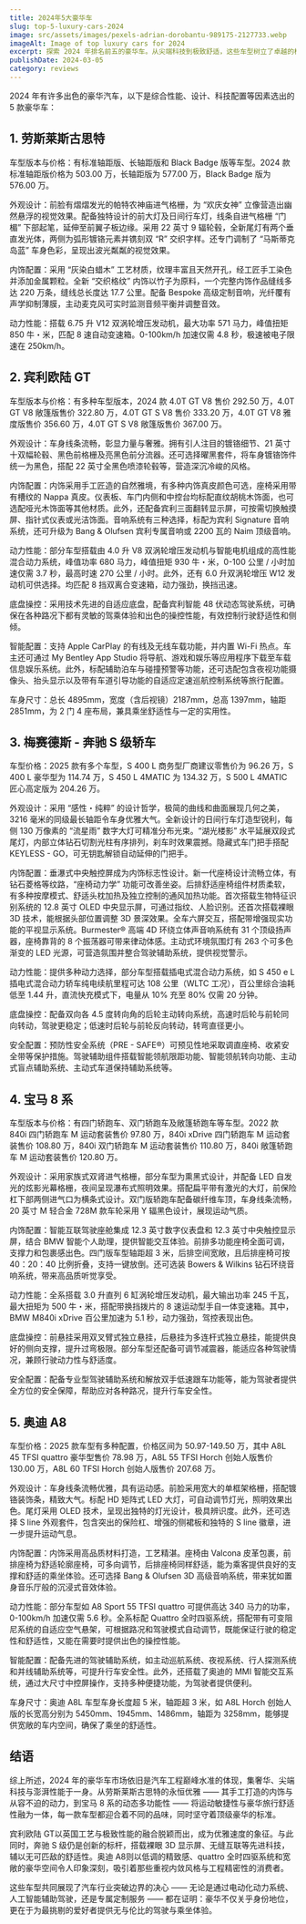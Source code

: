 ```yaml
---
title: 2024年5大豪华车
slug: top-5-luxury-cars-2024
image: src/assets/images/pexels-adrian-dorobantu-989175-2127733.webp
imageAlt: Image of top luxury cars for 2024
excerpt: 探索 2024 年排名前五的豪华车。从尖端科技到极致舒适，这些车型树立了卓越的标杆。
publishDate: 2024-03-05
category: reviews
---
```


2024 年有许多出色的豪华汽车，以下是综合性能、设计、科技配置等因素选出的 5 款豪华车：

## 1. 劳斯莱斯古思特

车型版本与价格：有标准轴距版、长轴距版和 Black Badge 版等车型。2024 款标准轴距版价格为 503.00 万，长轴距版为 577.00 万，Black Badge 版为 576.00 万。

外观设计：前脸有熠熠发光的帕特农神庙进气格栅，为 “欢庆女神” 立像营造出幽然悬浮的视觉效果。配备独特设计的前大灯及日间行车灯，线条自进气格栅 “门楣” 下部起笔，延伸至前翼子板边缘。采用 22 英寸 9 辐轮毂，全新尾灯有两个垂直发光体，两侧为弧形镀铬元素并镌刻双 “R” 交织字样。还专门调制了 “马斯蒂克岛蓝” 车身色彩，呈现出波光粼粼的视觉效果。

内饰配置：采用 “灰染白蜡木” 工艺材质，纹理丰富且天然开孔，经工匠手工染色并添加金属颗粒。全新 “交织格纹” 内饰以竹子为原料，一个完整内饰作品缝线多达 220 万条，缝线总长度达 17.7 公里。配备 Bespoke 高级定制音响，光纤覆有声学抑制薄膜，主动麦克风可实时监测音频平衡并调整音效。

动力性能：搭载 6.75 升 V12 双涡轮增压发动机，最大功率 571 马力，峰值扭矩 850 牛・米，匹配 8 速自动变速箱。0-100km/h 加速仅需 4.8 秒，极速被电子限速在 250km/h。

## 2. 宾利欧陆 GT

车型版本与价格：有多种车型版本，2024 款 4.0T GT V8 售价 292.50 万，4.0T GT V8 敞篷版售价 322.80 万，4.0T GT S V8 售价 333.20 万，4.0T GT V8 雅度版售价 356.60 万，4.0T GT S V8 敞篷版售价 367.00 万。

外观设计：车身线条流畅，彰显力量与奢雅。拥有引人注目的镀铬细节、21 英寸十双幅轮毂、黑色前格栅及亮黑色前分流器。还可选择曜黑套件，将车身镀铬饰件统一为黑色，搭配 22 英寸全黑色喷漆轮毂等，营造深沉冷峻的风格。

内饰配置：内饰采用手工匠造的自然雅境，有多种内饰真皮颜色可选，座椅采用带有槽纹的 Nappa 真皮。仪表板、车门内侧和中控台均标配直纹胡桃木饰面，也可选配哑光木饰面等其他材质。此外，还配备宾利三面翻转显示屏，可按需切换触摸屏、指针式仪表或光洁饰面。音响系统有三种选择，标配为宾利 Signature 音响系统，还可升级为 Bang & Olufsen 宾利专属音响或 2200 瓦的 Naim 顶级音响。

动力性能：部分车型搭载由 4.0 升 V8 双涡轮增压发动机与智能电机组成的高性能混合动力系统，峰值功率 680 马力，峰值扭矩 930 牛・米，0-100 公里 / 小时加速仅需 3.7 秒，最高时速 270 公里 / 小时。此外，还有 6.0 升双涡轮增压 W12 发动机可供选择。均匹配 8 挡双离合变速箱，动力强劲，换挡迅速。

底盘操控：采用技术先进的自适应底盘，配备宾利智能 48 伏动态驾驶系统，可确保在各种路况下都有灵敏的驾乘体验和出色的操控性能，有效控制行驶舒适性和侧倾。

智能配置：支持 Apple CarPlay 的有线及无线车载功能，并内置 Wi-Fi 热点。车主还可通过 My Bentley App Studio 将导航、游戏和娱乐等应用程序下载至车载信息娱乐系统。此外，标配辅助泊车与碰撞预警等功能，还可选配包含夜视功能摄像头、抬头显示以及带有车道引导功能的自适应定速巡航控制系统等旅行配置。

车身尺寸：总长 4895mm，宽度（含后视镜）2187mm，总高 1397mm，轴距 2851mm，为 2 门 4 座布局，兼具乘坐舒适性与一定的实用性。

## 3. 梅赛德斯 - 奔驰 S 级轿车

车型价格：2025 款有多个车型，S 400 L 商务型厂商建议零售价为 96.26 万，S 400 L 豪华型为 114.74 万，S 450 L 4MATIC 为 134.32 万，S 500 L 4MATIC 匠心高定版为 204.26 万。

外观设计：采用 “感性・纯粹” 的设计哲学，极简的曲线和曲面展现几何之美，3216 毫米的同级最长轴距令车身优雅大气。全新设计的日间行车灯造型锐利，每侧 130 万像素的 “流星雨” 数字大灯可精准分布光束。“湖光楼影” 水平延展双段式尾灯，内部立体钻石切割光柱有序排列，刹车时效果震撼。隐藏式车门把手搭配 KEYLESS - GO，可无钥匙解锁自动延伸的门把手。

内饰配置：垂瀑式中央触控屏成为内饰标志性设计。新一代座椅设计流畅立体，有钻石菱格等纹路，“座椅动力学” 功能可改善坐姿。后排舒适座椅组件材质柔软，有多种按摩模式、舒适头枕加热及独立控制的通风加热功能。首次搭载生物特征识别系统的 12.8 英寸 OLED 中央显示屏，可通过指纹、人脸识别。还首次搭载裸眼 3D 技术，能根据头部位置调整 3D 景深效果。全车六屏交互，搭配带增强现实功能的平视显示系统。Burmester® 高端 4D 环绕立体声音响系统有 31 个顶级扬声器，座椅靠背的 8 个振荡器可带来律动体感。主动式环境氛围灯有 263 个可多色渐变的 LED 光源，可营造氛围并整合驾驶辅助系统，提供视觉警示。

动力性能：提供多种动力选择，部分车型搭载插电式混合动力系统，如 S 450 e L 插电式混合动力轿车纯电续航里程可达 108 公里（WLTC 工况），百公里综合油耗低至 1.44 升，直流快充模式下，电量从 10% 充至 80% 仅需 20 分钟。

底盘操控：配备双向各 4.5 度转向角的后轮主动转向系统，高速时后轮与前轮同向转动，驾驶更稳定；低速时后轮与前轮反向转动，转弯直径更小。

安全配置：预防性安全系统（PRE - SAFE®）可预见性地采取调直座椅、收紧安全带等保护措施。驾驶辅助组件搭载智能领航限距功能、智能领航转向功能、主动式盲点辅助系统、主动式车道保持辅助系统等。

## 4. 宝马 8 系

车型版本与价格：有四门轿跑车、双门轿跑车及敞篷轿跑车等车型。2022 款 840i 四门轿跑车 M 运动套装售价 97.80 万，840i xDrive 四门轿跑车 M 运动套装售价 108.80 万，840i 双门轿跑车 M 运动套装售价 110.80 万，840i 敞篷轿跑车 M 运动套装售价 120.80 万。

外观设计：采用家族式双肾进气格栅，部分车型为熏黑式设计，并配备 LED 自发光的炫影光幕格栅，夜间呈现瀑布式照明效果。搭配扁平带有激光的大灯，前保险杠下部两侧进气口为横条式设计。双门版轿跑车配备碳纤维车顶，车身线条流畅，20 英寸 M 轻合金 728M 款车轮采用 Y 辐黑色设计，展现运动气质。

内饰配置：智能互联驾驶座舱集成 12.3 英寸数字仪表盘和 12.3 英寸中央触控显示屏，结合 BMW 智能个人助理，提供智能交互体验。前排多功能座椅全面可调，支撑力和包裹感出色。四门版车型轴距超 3 米，后排空间宽敞，且后排座椅可按 40：20：40 比例折叠，支持一键放倒。还可选装 Bowers & Wilkins 钻石环绕音响系统，带来高品质听觉享受。

动力性能：全系搭载 3.0 升直列 6 缸涡轮增压发动机，最大输出功率 245 千瓦，最大扭矩为 500 牛・米，搭配带换挡拨片的 8 速运动型手自一体变速箱。其中，BMW M840i xDrive 百公里加速为 5.1 秒，动力强劲，驾控表现出色。

底盘操控：前悬挂采用双叉臂式独立悬挂，后悬挂为多连杆式独立悬挂，能提供良好的侧向支撑，提升过弯极限。部分车型还配备可调节减震器，能适应各种驾驶情况，兼顾行驶动力性与舒适度。

安全配置：配备专业型驾驶辅助系统和解放双手低速跟车功能等，能为驾驶者提供全方位的安全保障，帮助应对各种路况，提升行车安全性。

## 5. 奥迪 A8

车型价格：2025 款车型有多种配置，价格区间为 50.97-149.50 万，其中 A8L 45 TFSI quattro 豪华型售价 78.98 万，A8L 55 TFSI Horch 创始人版售价 130.00 万，A8L 60 TFSI Horch 创始人版售价 207.68 万。

外观设计：车身线条流畅优雅，具有运动感。前脸采用宽大的单框架格栅，搭配镀铬装饰条，精致大气。标配 HD 矩阵式 LED 大灯，可自动调节灯光，照明效果出色。尾灯采用 OLED 技术，呈现出独特的灯光设计，极具辨识度。此外，还可选择 S line 外观套件，包含突出的保险杠、增强的侧裙板和独特的 S line 徽章，进一步提升运动气息。

内饰配置：内饰采用高品质材料打造，工艺精湛。座椅由 Valcona 皮革包裹，前排座椅为舒适轮廓座椅，可多向调节，后排座椅同样舒适，能为乘客提供良好的支撑和舒适的乘坐体验。还可选择 Bang & Olufsen 3D 高级音响系统，带来犹如置身音乐厅般的沉浸式音效体验。

动力性能：部分车型如 A8 Sport 55 TFSI quattro 可提供高达 340 马力的功率，0-100km/h 加速仅需 5.6 秒。全系标配 Quattro 全时四驱系统，搭配带有可变阻尼系统的自适应空气悬架，可根据路况和驾驶模式自动调节，既能保证行驶的稳定性和舒适性，又能在需要时提供出色的操控性能。

智能配置：配备先进的驾驶辅助系统，如主动巡航系统、夜视系统、行人探测系统和并线辅助系统等，可提升行车安全性。此外，还搭载了奥迪的 MMI 智能交互系统，通过大尺寸中控屏操作，支持多种便捷功能，为驾驶者提供便利。

车身尺寸：奥迪 A8L 车型车身长度超 5 米，轴距超 3 米，如 A8L Horch 创始人版的长宽高分别为 5450mm、1945mm、1486mm，轴距为 3258mm，能够提供宽敞的车内空间，确保了乘坐的舒适性。

## 结语

综上所述，2024 年的豪华车市场依旧是汽车工程巅峰水准的体现，集奢华、尖端科技与澎湃性能于一身。从劳斯莱斯古思特的永恒优雅 —— 其手工打造的内饰与从容不迫的动力，到宝马 8 系的动态多功能性 —— 将运动敏捷性与豪华旅行舒适性融为一体，每一款车型都迎合着不同的品味，同时坚守着顶级豪华的标准。

宾利欧陆 GT以英国工艺与极致性能的融合脱颖而出，成为优雅速度的象征。与此同时，奔驰 S 级仍是创新的标杆，搭载裸眼 3D 显示屏、无缝互联等先进科技，辅以无可匹敌的舒适性。奥迪 A8则以低调的精致感、quattro 全时四驱系统和宽敞的豪华空间令人印象深刻，吸引着那些重视内敛风格与工程精密性的消费者。

这些车型共同展现了汽车行业突破边界的决心 —— 无论是通过电动化动力系统、人工智能辅助驾驶，还是专属定制服务 —— 都在证明：豪华不仅关乎身份地位，更在于为最挑剔的爱好者提供无与伦比的驾驶与乘坐体验。
